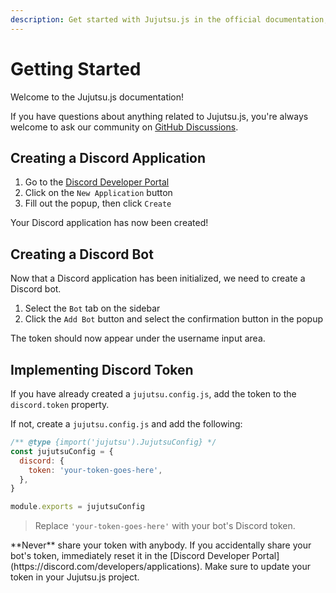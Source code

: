 ```yaml
---
description: Get started with Jujutsu.js in the official documentation, and learn more about all our features!
---
```



# Getting Started

Welcome to the Jujutsu.js documentation!

If you have questions about anything related to Jujutsu.js, you're always welcome to ask our community on [GitHub Discussions](https://github.com/vajitsu/jujutsu.js/discussions).

## Creating a Discord Application

1. Go to the [Discord Developer Portal](https://discord.com/developers/applications)
2. Click on the `New Application` button
3. Fill out the popup, then click `Create`

Your Discord application has now been created!

## Creating a Discord Bot

Now that a Discord application has been initialized, we need to create a Discord bot.

1. Select the `Bot` tab on the sidebar
2. Click the `Add Bot` button and select the confirmation button in the popup

The token should now appear under the username input area.

## Implementing Discord Token

If you have already created a `jujutsu.config.js`, add the token to the `discord.token` property.

If not, create a `jujutsu.config.js` and add the following:

```js filename="jujutsu.config.js"
/** @type {import('jujutsu').JujutsuConfig} */
const jujutsuConfig = {
  discord: {
    token: 'your-token-goes-here',
  },
}

module.exports = jujutsuConfig
```

> Replace `'your-token-goes-here'` with your bot's Discord token.

<Callout>
  **Never** share your token with anybody. If you accidentally share your bot's token, immediately reset it in the [Discord Developer Portal](https://discord.com/developers/applications). Make sure to update your token in your Jujutsu.js project.
</Callout>
